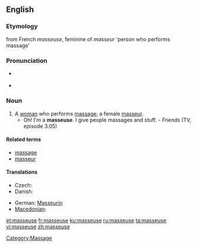 {{also|Masseuse}}
==English==

===Etymology===
from French ''masseuse'', feminine of ''masseur'' 'person who performs massage'

===Pronunciation===
* {{a|UK}} {{IPA|/ma'sɜːz/}}
* {{a|US}} {{IPA|/məˈsuːs/}}

===Noun===
{{en-noun}}

# A [[woman]] who performs [[massage]]; a female [[masseur]].
#* Oh! I'm a '''masseuse'''. I give people massages and stuff. - ''Friends'' (TV, episode 3.05)

====Related terms====
* [[massage]]
* [[masseur]]

====Translations====
{{trans-top|a female masseur}}
* Czech: {{t|cs|masérka|f}}
* Danish: {{t|da|massøse|c}}
{{trans-mid}}
* German: [[Masseurin]] {{f}}
* [[Macedonian]]: {{t|mk|масерка|f|tr=máserka|sc=Cyrl|xs=Macedonian}}
{{trans-bottom}}

[[et:masseuse]]
[[fr:masseuse]]
[[ku:masseuse]]
[[ru:masseuse]]
[[ta:masseuse]]
[[vi:masseuse]]
[[zh:masseuse]]

[[Category:Massage]]
